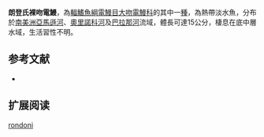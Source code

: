 {{Speciesbox
| name = 朗登氏裸吻電鰻
| image = 
| image_caption = 
| status = NE
| status_system = IUCN3.1
| genus = Gymnorhamphichthys
| species = rondoni
| authority = [[Miranda_Ribeiro|Miranda Ribeiro]], 1920
| synonyms = *''Urumara rondoni '',Miranda Ribeiro, 1920 
}}
'''朗登氏裸吻電鰻'''，為[[輻鰭魚綱|輻鰭魚綱]][[電鰻目|電鰻目]][[大吻電鰻科|大吻電鰻科]]的其中一[[種|種]]，為熱帶淡水魚，分布於[[南美洲|南美洲]][[亞馬遜河|亞馬遜河]]、[[奧里諾科河|奧里諾科河]]及[[巴拉那河|巴拉那河]]流域，體長可達15公分，棲息在底中層水域，生活習性不明。

==参考文献==
*{{FishBase_species|genus=Gymnorhamphichthys|species=rondoni|year=2015|month=9}}

== 扩展阅读 ==
{{refbegin}}
{{wikispecies-inline|Gymnorhamphichthys rondoni|朗登氏裸吻電鰻}}
{{refend}}
{{Taxonbar|from=Q5625414}}

[[Category:裸吻電鰻屬|rondoni]]